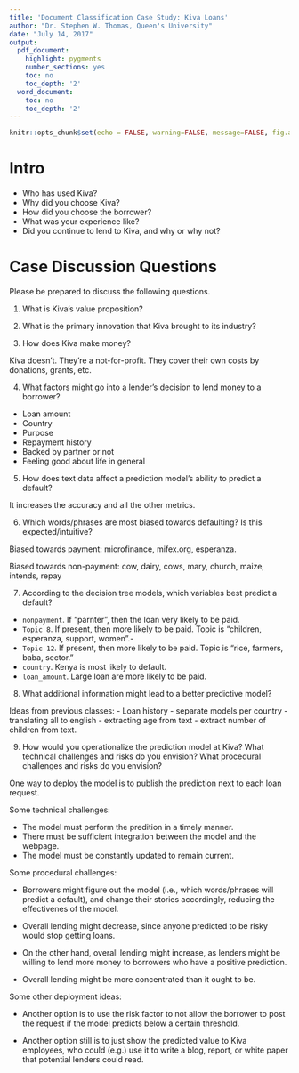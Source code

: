 ```yaml
---
title: 'Document Classification Case Study: Kiva Loans'
author: "Dr. Stephen W. Thomas, Queen's University"
date: "July 14, 2017"
output:
  pdf_document:
    highlight: pygments
    number_sections: yes
    toc: no
    toc_depth: '2'
  word_document:
    toc: no
    toc_depth: '2'
---
```



```r
knitr::opts_chunk$set(echo = FALSE, warning=FALSE, message=FALSE, fig.align='center')
```

# Intro

- Who has used Kiva? 
- Why did you choose Kiva? 
- How did you choose the borrower? 
- What was your experience like? 
- Did you continue to lend to Kiva, and why or why not?


# Case Discussion Questions

Please be prepared to discuss the following questions.

1. What is Kiva's value proposition?



2. What is the primary innovation that Kiva brought to its industry?



3. How does Kiva make money?

Kiva doesn't. They're a not-for-profit. They cover their own costs by donations, grants, etc.


4. What factors might go into a lender's decision to lend money to a borrower?

- Loan amount
- Country
- Purpose
- Repayment history
- Backed by partner or not
- Feeling good about life in general


5. How does text data affect a prediction model's ability to predict a default? 

It increases the accuracy and all the other metrics.


6. Which words/phrases are most biased towards defaulting? Is this expected/intuitive?

Biased towards payment: microfinance, mifex.org, esperanza.

Biased towards non-payment: cow, dairy, cows, mary, church, maize, intends, repay


7. According to the decision tree models, which variables best predict a default?

- `nonpayment`. If "parnter", then the loan very likely to be paid.
- `Topic 8`. If present, then more likely to be paid. Topic is "children, esperanza, support, women".- 
- `Topic 12`. If present, then more likely to be paid. Topic is "rice, farmers, baba, sector."
- `country`. Kenya is most likely to default.
- `loan_amount`. Large loan are more likely to be paid.

8. What additional information might lead to a better predictive model?

Ideas from previous classes:
- Loan history
- separate models per country
- translating all to english
- extracting age from text
- extract number of children from text.


9. How would you operationalize the prediction model at Kiva? What technical challenges and risks do you envision? What procedural challenges and risks do you envision?

One way to deploy the model is to publish the prediction next to each loan request.

Some technical challenges:

- The model must perform the predition in a timely manner. 
- There must be sufficient integration between the model and the webpage. 
- The model must be constantly updated to remain current.

Some procedural challenges:

- Borrowers might figure out the model (i.e., which words/phrases will predict a default), and change their stories accordingly, reducing the effectivenes of the model.

- Overall lending might decrease, since anyone predicted to be risky would stop getting loans. 

- On the other hand, overall lending might increase, as lenders might be willing to lend more money to borrowers who have a positive prediction.

- Overall lending might be more concentrated than it ought to be.

Some other deployment ideas:

- Another option is to use the risk factor to not allow the borrower to post the request if the model predicts below a certain threshold. 

- Another option still is to just show the predicted value to Kiva employees, who could (e.g.) use it to write a blog, report, or white paper that potential lenders could read.

